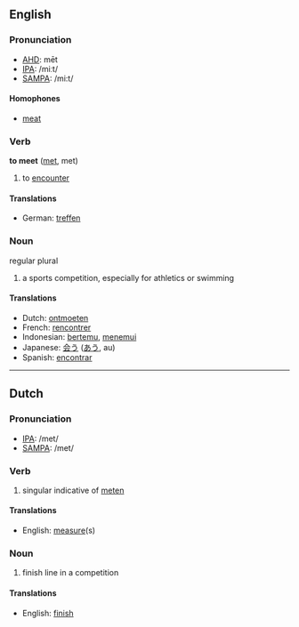 ==English==

=== Pronunciation ===
*[[w:AHD|AHD]]: mēt
*[[w:IPA|IPA]]: /miːt/
*[[w:SAMPA|SAMPA]]: /mi:t/
==== Homophones ====
*[[meat]]

=== Verb ===
'''to meet''' ([[met]], met)

# to [[encounter]]

====Translations====
*German: [[treffen]]

=== Noun ===
regular plural

#a sports competition, especially for athletics or swimming

==== Translations ====
*Dutch: [[ontmoeten]]
*French: [[rencontrer]]
*Indonesian: [[temu|bertemu]], [[temu|menemui]]
*Japanese: [[会う]] ([[あう]], au)
*Spanish: [[encontrar]]

----

==Dutch==

=== Pronunciation ===
*[[w:IPA|IPA]]: /met/
*[[w:SAMPA|SAMPA]]: /met/

=== Verb ===

# singular indicative of [[meten]]

==== Translations ====
*English: [[measure]](s)

=== Noun ===

# finish line in a competition

==== Translations ====
*English: [[finish]]